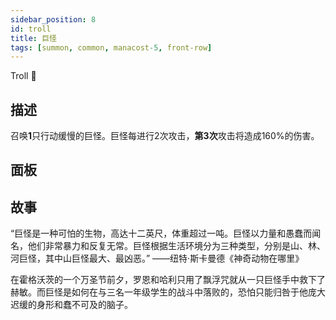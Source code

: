 ```yaml
---
sidebar_position: 8
id: troll
title: 巨怪
tags: [summon, common, manacost-5, front-row]
---
```


Troll 🧟

<!--truncate-->



<CardBasics cardKey={id}/>

## 描述

召唤**1**只行动缓慢的巨怪。巨怪每进行2次攻击，**第3次**攻击将造成160%的伤害。

## 面板


<LevelComponent/>


<CardDynamicTable cardKey={id}/>


<CardComplexTable cardKey={id}/>

## 故事

“巨怪是一种可怕的生物，高达十二英尺，体重超过一吨。巨怪以力量和愚蠢而闻名，他们非常暴力和反复无常。巨怪根据生活环境分为三种类型，分别是山、林、河巨怪，其中山巨怪最大、最凶恶。” ——纽特·斯卡曼德《神奇动物在哪里》

在霍格沃茨的一个万圣节前夕，罗恩和哈利只用了飘浮咒就从一只巨怪手中救下了赫敏。而巨怪是如何在与三名一年级学生的战斗中落败的，恐怕只能归咎于他庞大迟缓的身形和蠢不可及的脑子。


